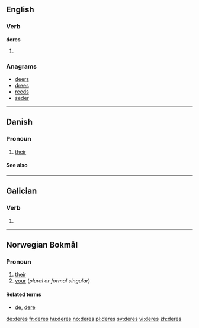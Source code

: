 {{also|Deres}}
==English==

===Verb===
'''deres'''

# {{third-person singular of|dere}}

===Anagrams===
* [[deers#English|deers]] 
* [[drees#English|drees]]
* [[reeds#English|reeds]]
* [[seder#English|seder]]

----

==Danish==

===Pronoun===
{{head|da|pronoun|nominative|de|objective|dem}}

# [[their]] {{gloss|3rd person plural, possessive}}

====See also====
{{Danish personal pronouns}}

----

==Galician==

===Verb===
{{gl-verb-form}}

# {{conjugation of|[[dar#Galician|dar]]||2|s|fut|sub}}

----
==Norwegian Bokmål==

===Pronoun===
{{head|nb|pronoun}}

# [[their]]
# [[your]] (''plural or formal singular'')

====Related terms====
* [[de]], [[dere]]

[[de:deres]]
[[fr:deres]]
[[hu:deres]]
[[no:deres]]
[[pl:deres]]
[[sv:deres]]
[[vi:deres]]
[[zh:deres]]